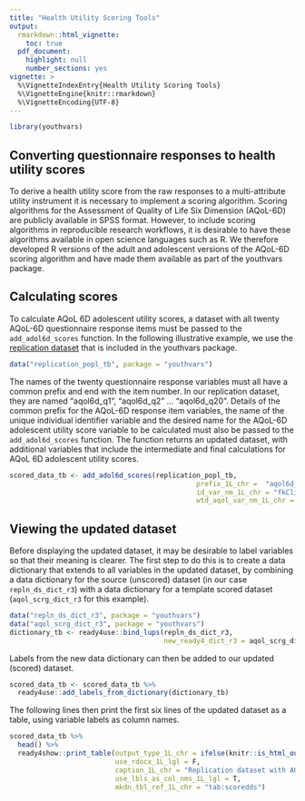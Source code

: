 ```yaml
---
title: "Health Utility Scoring Tools"
output: 
  rmarkdown::html_vignette:
    toc: true
  pdf_document:
    highlight: null
    number_sections: yes
vignette: >
  %\VignetteIndexEntry{Health Utility Scoring Tools}
  %\VignetteEngine{knitr::rmarkdown}
  %\VignetteEncoding{UTF-8}
---
```


```r
library(youthvars)
```
## Converting questionnaire responses to health utility scores
To derive a health utility score from the raw responses to a multi-attribute utility instrument it is necessary to implement a scoring algorithm. Scoring algorithms for the Assessment of Quality of Life Six Dimension (AQoL-6D) are publicly available in SPSS format. However, to include scoring algorithms in reproducible research workflows, it is desirable to have these algorithms available in open science languages such as R. We therefore developed R versions of the adult and adolescent versions of the AQoL-6D scoring algorithm and have made them available as part of the youthvars package.

## Calculating scores
To calculate AQoL 6D adolescent utility scores, a dataset with all twenty AQoL-6D questionnaire response items must be passed to the `add_adol6d_scores`{.R} function. In the following illustrative example, we use the [replication dataset](Replication_DS.html) that is included in the youthvars package.

```r
data("replication_popl_tb", package = "youthvars")
```

The names of the twenty questionnaire response variables must all have a common prefix and end with the item number. In our replication dataset, they are named "aqol6d_q1", "aqol6d_q2" ... "aqol6d_q20". Details of the common prefix for the AQoL-6D response item variables, the name of the unique individual identifier variable and the desired name for the AQoL-6D adolescent utility score variable to be calculated must also be passed to the `add_adol6d_scores`{.R} function. The function returns an updated dataset, with additional variables that include the intermediate and final calculations for AQoL 6D adolescent utility scores.

```r
scored_data_tb <- add_adol6d_scores(replication_popl_tb,
                                              prefix_1L_chr =  "aqol6d_q",
                                              id_var_nm_1L_chr = "fkClientID",
                                              wtd_aqol_var_nm_1L_chr = "aqol6d_total_w") 
```

## Viewing the updated dataset
Before displaying the updated dataset, it may be desirable to label variables so that their meaning is clearer. The first step to do this is to create a data dictionary that extends to all variables in the updated dataset, by combining a data dictionary for the source (unscored) dataset (in our case `repln_ds_dict_r3`{.R}) with a data dictionary for a template scored dataset (`aqol_scrg_dict_r3`{.R} for this example).

```r
data("repln_ds_dict_r3", package = "youthvars")
data("aqol_scrg_dict_r3", package = "youthvars")
dictionary_tb <- ready4use::bind_lups(repln_ds_dict_r3,
                                      new_ready4_dict_r3 = aqol_scrg_dict_r3)
```

Labels from the new data dictionary can then be added to our updated (scored) dataset.

```r
scored_data_tb <- scored_data_tb %>%
  ready4use::add_labels_from_dictionary(dictionary_tb)
```
The following lines then print the first six lines of the updated dataset as a table, using variable labels as column names.

```r
scored_data_tb %>%
  head() %>%
  ready4show::print_table(output_type_1L_chr = ifelse(knitr::is_html_output(),"HTML","PDF"),
                          use_rdocx_1L_lgl = F,
                          caption_1L_chr = "Replication dataset with AQoL scores", 
                          use_lbls_as_col_nms_1L_lgl = T, 
                          mkdn_tbl_ref_1L_chr = "tab:scoredds")
```

